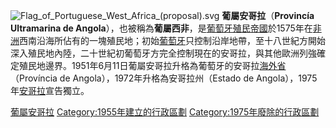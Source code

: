 {{Infobox Former Country
|native_name            = Provincía Ultramarina de Angola
|conventional_long_name = 葡屬安哥拉(葡屬西非)
|common_name            = 葡屬西非
|
|continent              = [[非洲|非洲]]
|region                 = 西南非
|country                = 安哥拉
|era                    = [[帝國主義|帝國主義]]
|status                 = [[殖民地|殖民地]]（1575-1951）<br />[[葡萄牙|葡萄牙]][[海外省|海外省]](1951年－1972年）<br />[[葡萄牙|葡萄牙]][[州|州]](1972年－1975年）
|status_text            = 
|empire                 = [[葡萄牙|葡萄牙]]
|government_type        = 
|year_start             = 1575年
|year_end               = 1975年
|
|year_exile_start       = 
|year_exile_end         = 
|
|event_start            = 建立
|date_start             = 
|event_end              = 瓦解
|date_end               = 
|
|event1                 = 
|date_event1            = 
|event2                 = 
|date_event2            = 
|event3                 = 
|date_event3            = 
|event4                 = 
|date_event4            = 
|event5                 = 
|date_event5            = 
|event6                 = 
|date_event6            = 
|event7                 = 
|date_event7            = 
|event8                 = 
|date_event8            = 
|event9                 = 
|date_event9            = 
|
|event_pre              = 
|date_pre               = 
|event_post             = 
|date_post              = 
|
|<!--- 前任和繼任政治實體 --->
|p1                     = 刚果王国
|flag_p1                = Flag of the Kingdom of Kongo.svg
|image_p1               = 
|p2                     = 
|flag_p2                = 
|p3                     = 
|flag_p3                = 
|p4                     = 
|flag_p4                = 
|p5                     = 
|flag_p5                = 
|s1                     = 安哥拉人民共和国
|flag_s1                = Flag of Angola.svg
|image_s1               = 
|s2                     = 
|flag_s2                = 
|s3                     = 
|flag_s3                = 
|s4                     = 
|flag_s4                = 
|s5                     = 
|flag_s5                = 
|
|image_flag             = Flag_of_Portuguese_West_Africa_(proposal).svg
|flag                   = 安哥拉國旗
|flag_type              = 
|
|image_coat             = Coat of arms of Portuguese Angola (1951–1975).svg
|symbol                 = 安哥拉國徽
|symbol_type            = 
|
|image_map              = LocationAngola.svg
|image_map_caption      = 葡屬西非位置圖(含安哥拉與[[喀丙達|喀丙達]])
|
|image_map2             = 
|image_map2_caption     = 
|
|capital                = [[魯安達|魯安達]]
|capital_exile          = 
|latd= |latm= |latNS= |longd= |longm= |longEW= 
|
|national_motto         = 
|national_anthem        = 
|common_languages       = 
|religion               = 
|currency               = 
|
|<!--- 國家領導人 --->
|leader1                = [[若昂四世|若昂四世]]（首）
|leader2                = [[弗朗西斯科·達科斯塔·戈麥斯|弗朗西斯科·達科斯塔·戈麥斯]]（末）
|leader3                = 
|leader4                = 
|year_leader1           = 1640年-1656年
|year_leader2           = 1974年-1975年
|year_leader3           = 
|year_leader4           = 
|title_leader           = [[葡萄牙君主列表|國王]]、[[葡萄牙總統列表|總統]]
|representative1        = Manuel Bernardo Vidal(首)
|representative2        = Leonel Alexandre Gomes Cardoso(末)
|representative3        = 
|representative4        = 
|year_representative1   = 1837年-1839年
|year_representative2   = 1975年
|year_representative3   = 
|year_representative4   = 
|title_representative   = 總督
|deputy1                = 
|deputy2                = 
|deputy3                = 
|deputy4                = 
|year_deputy1           = 
|year_deputy2           = 
|year_deputy3           = 
|year_deputy4           = 
|title_deputy           = 
|
|<!--- 立法機構 --->
|legislature            = 
|house1                 = 
|type_house1            = 
|house2                 = 
|type_house2            = 
|
|<!--- 面積和人口 --->
|stat_year1             = 
|stat_area1             = 
|stat_pop1              = 
|stat_year2             = 
|stat_area2             = 
|stat_pop2              = 
|stat_year3             = 
|stat_area3             = 
|stat_pop3              = 
|stat_year4             = 
|stat_area4             = 
|stat_pop4              = 
|stat_year5             = 
|stat_area5             = 
|stat_pop5              = 
|footnotes              = 
}}
{{Expand language|en|pt|time=2021-11-5}}[[File:Flag_of_Portuguese_West_Africa_(proposal).svg|thumb]]
'''葡屬安哥拉'''（'''Provincía Ultramarina de Angola'''），也被稱為'''葡屬西非'''，是[[葡萄牙殖民帝國|葡萄牙殖民帝國]]於1575年在[[非洲|非洲]]西南沿海所佔有的一塊殖民地；初始[[葡萄牙|葡萄牙]]只控制沿岸地帶，至十八世紀方開始深入殖民地內陸，二十世紀初葡萄牙方完全控制現在的安哥拉，與其他歐洲列強確定殖民地邊界。1951年6月11日葡屬安哥拉升格為葡萄牙的安哥拉[[海外省|海外省]]（Província de Angola），1972年升格為安哥拉州（Estado de Angola），1975年[[安哥拉|安哥拉]]宣告獨立。

{{DEFAULTSORT:África Ocidental Portuguesa}}
[[Category:葡屬安哥拉|]]
[[Category:1955年建立的行政區劃|Category:1955年建立的行政區劃]]
[[Category:1975年廢除的行政區劃|Category:1975年廢除的行政區劃]]